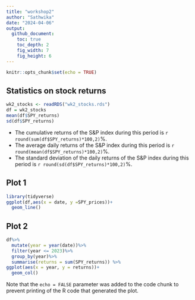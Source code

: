 ```yaml
---
title: "workshop2"
author: "Sathwika"
date: "2024-04-06"
output: 
  github_document:
    toc: true
    toc_depth: 2
    fig_width: 7
    fig_height: 6
---
```


```r
knitr::opts_chunk$set(echo = TRUE)
```

## Statistics on stock returns

```r
wk2_stocks <- readRDS("wk2_stocks.rds")
df = wk2_stocks
mean(df$SPY_returns)
sd(df$SPY_returns)
```

+ The cumulative returns of the S&P index during this period is `r round(sum(df$SPY_returns)*100,2)`%.
+ The average daily returns of the S&P index during this period is `r round(mean(df$SPY_returns)*100,2)`%.
+ The standard deviation of the daily returns of the S&P index during this period is `r round(sd(df$SPY_returns)*100,2)`%.


## Plot 1

```r
library(tidyverse)
ggplot(df,aes(x = date, y =SPY_prices))+
  geom_line()

```

## Plot 2

```r
df%>%
  mutate(year = year(date))%>%
  filter(year <= 2023)%>%
  group_by(year)%>%
  summarise(returns = sum(SPY_returns)) %>%
ggplot(aes(x = year, y = returns))+
  geom_col()

```



Note that the `echo = FALSE` parameter was added to the code chunk to prevent printing of the R code that generated the plot.
